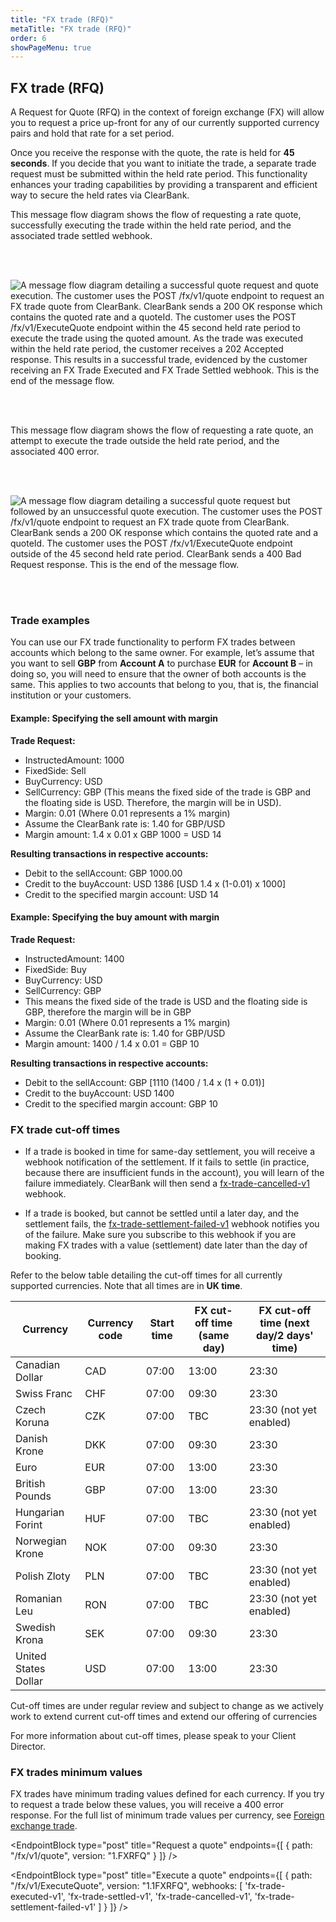 ```yaml
---
title: "FX trade (RFQ)"
metaTitle: "FX trade (RFQ)"
order: 6
showPageMenu: true
---
```



## FX trade (RFQ)

A Request for Quote (RFQ) in the context of foreign exchange (FX) will allow you to request a price up-front for any of our currently supported currency pairs and hold that rate for a set period. 

Once you receive the response with the quote, the rate is held for **45 seconds**. If you decide that you want to initiate the trade, a separate trade request must be submitted within the held rate period. This functionality enhances your trading capabilities by providing a transparent and efficient way to secure the held rates via ClearBank.

 This message flow diagram shows the flow of requesting a rate quote, successfully executing the trade within the held rate period, and the associated trade settled webhook.

<br />
<br />

![A message flow diagram detailing a successful quote request and quote execution. The customer uses the POST /fx/v1/quote endpoint to request an FX trade quote from ClearBank. ClearBank sends a 200 OK response which contains the quoted rate and a quoteId. The customer uses the POST /fx/v1/ExecuteQuote endpoint within the 45 second held rate period to execute the trade using the quoted amount. As the trade was executed within the held rate period, the customer receives a 202 Accepted response. This results in a successful trade, evidenced by the customer receiving an FX Trade Executed and FX Trade Settled webhook. This is the end of the message flow.](/assets/images/rfq-flow-diagram-success.svg "successful rfq trade message flow")

<br />
<br />

 This message flow diagram shows the flow of requesting a rate quote, an attempt to execute the trade outside the held rate period, and the associated 400 error.

<br />
<br />

![A message flow diagram detailing a successful quote request but followed by an unsuccessful quote execution. The customer uses the POST /fx/v1/quote endpoint to request an FX trade quote from ClearBank. ClearBank sends a 200 OK response which contains the quoted rate and a quoteId. The customer uses the POST /fx/v1/ExecuteQuote endpoint outside of the 45 second held rate period. ClearBank sends a 400 Bad Request response. This is the end of the message flow.](/assets/images/rfq-flow-diagram-cancelled.svg "cancelled rfq trade message flow")

<br />
<br />

### Trade examples

You can use our FX trade functionality to perform FX trades between accounts which belong to the same owner. For example, let’s assume that you want to sell **GBP** from **Account A** to purchase **EUR** for **Account B** – in doing so, you will need to ensure that the owner of both accounts is the same. This applies to two accounts that belong to you, that is, the financial institution or your customers.

#### Example: Specifying the sell amount with margin

**Trade Request:**

- InstructedAmount: 1000
- FixedSide: Sell
- BuyCurrency:  USD
- SellCurrency: GBP (This means the fixed side of the trade is GBP and the floating side is USD. Therefore, the margin will be in USD).
- Margin: 0.01 (Where 0.01 represents a 1% margin)
- Assume the ClearBank rate is: 1.40 for GBP/USD
- Margin amount: 1.4 x 0.01 x GBP 1000 = USD 14

**Resulting transactions in respective accounts:**

- Debit to the sellAccount: GBP 1000.00
- Credit to the buyAccount: USD 1386 [USD 1.4 x (1-0.01) x 1000]
- Credit to the specified margin account: USD 14

#### Example: Specifying the buy amount with margin

**Trade Request:**

- InstructedAmount: 1400
- FixedSide: Buy
- BuyCurrency:  USD
- SellCurrency: GBP
- This means the fixed side of the trade is USD and the floating side is GBP, therefore the margin will be in GBP
- Margin: 0.01 (Where 0.01 represents a 1% margin)
- Assume the ClearBank rate is: 1.40 for GBP/USD
- Margin amount:  1400 / 1.4 x 0.01 = GBP 10

**Resulting transactions in respective accounts:**

- Debit to the sellAccount: GBP [1110 (1400 / 1.4 x (1 + 0.01)]
- Credit to the buyAccount: USD 1400
- Credit to the specified margin account: GBP  10

### FX trade cut-off times

 * If a trade is booked in time for same-day settlement, you will receive a webhook notification of the settlement. If it fails to settle (in practice, because there are insufficient funds in the account), you will learn of the failure immediately. ClearBank will then send a [fx-trade-cancelled-v1](fx-trade#fx-trade-cancelled-webhook) webhook.

 * If a trade is booked, but cannot be settled until a later day, and the settlement fails, the [fx-trade-settlement-failed-v1](fx-trade#fx-trade-settlement-failed-webhook) webhook notifies you of the failure. Make sure you subscribe to this webhook if you are making FX trades with a value (settlement) date later than the day of booking.
 
Refer to the below table detailing the cut-off times for all currently supported currencies. Note that all times are in **UK time**.

|   Currency       |   Currency code   |   Start time   |   FX cut-off time (same day)   |   FX cut-off time (next day/2 days' time) |  
|------------------|-------------------|----------------|--------------------------------|-------------------------------------------|
| Canadian Dollar  | CAD               | 07:00          | 13:00                          | 23:30                                     |
| Swiss Franc      | CHF               | 07:00          | 09:30                          | 23:30                                     |
| Czech Koruna     | CZK               | 07:00          | TBC                            | 23:30 (not yet enabled)                   |
| Danish Krone     | DKK               | 07:00          | 09:30                          | 23:30                                     |
| Euro             | EUR               | 07:00          | 13:00                          | 23:30                                     |
| British Pounds   | GBP               | 07:00          | 13:00                          | 23:30                                     |
| Hungarian Forint | HUF               | 07:00          | TBC                            | 23:30 (not yet enabled)                   |
| Norwegian Krone  | NOK               | 07:00          | 09:30                          | 23:30                                     |
| Polish Zloty     | PLN               | 07:00          | TBC                            | 23:30 (not yet enabled)                   |
| Romanian Leu     | RON               | 07:00          | TBC                            | 23:30 (not yet enabled)                   |
| Swedish Krona    | SEK               | 07:00          | 09:30                          | 23:30                                     |
| United States Dollar | USD           | 07:00          | 13:00                          | 23:30                                     |

 <Callout colour="blue">
Cut-off times are under regular review and subject to change as we actively work to extend current cut-off times and extend our offering of currencies

For more information about cut-off times, please speak to your Client Director.
</Callout>

### FX trades minimum values

FX trades have minimum trading values defined for each currency. If you try to request a trade below these values, you will receive a 400 error response. For the full list of minimum trade values per currency, see [Foreign exchange trade](#fx-trade).

<EndpointBlock
  type="post"
  title="Request a quote"
  endpoints={[
    {
      path: "/fx/v1/quote",
      version: "1.FXRFQ"
    }
  ]}
/>

<EndpointBlock
  type="post"
  title="Execute a quote"
  endpoints={[
    {
      path: "/fx/v1/ExecuteQuote",
      version: "1.1FXRFQ",
      webhooks: [
        'fx-trade-executed-v1',
        'fx-trade-settled-v1',
        'fx-trade-cancelled-v1',
        'fx-trade-settlement-failed-v1'
      ]
    }
  ]}
/>

<WebhookPlaceholder render='fx-trade-executed-v1' />
<WebhookPlaceholder render='fx-trade-settled-v1' />
<WebhookPlaceholder render='fx-trade-cancelled-v1' />
<WebhookPlaceholder render='fx-trade-settlement-failed-v1' />
